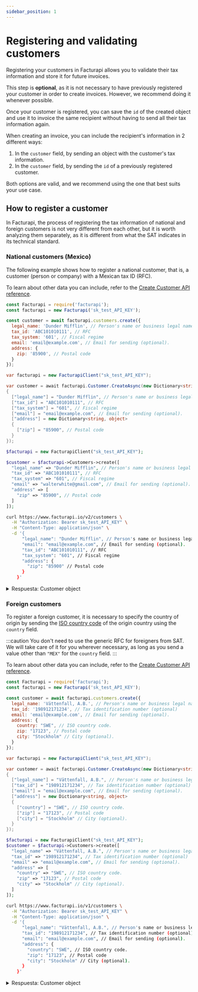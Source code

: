 ```yaml
---
sidebar_position: 1
---
```



# Registering and validating customers

Registering your customers in Facturapi allows you to validate their tax information
and store it for future invoices.

This step is **optional**, as it is not necessary to have previously registered
your customer in order to create invoices. However, we recommend doing it whenever
possible.

Once your customer is registered, you can save the `id` of the created object and use it to
invoice the same recipient without having to send all their tax information again.

When creating an invoice, you can include the recipient's information in 2 different ways:

1. In the `customer` field, by sending an object with the customer's tax information.
2. In the `customer` field, by sending the `id` of a previously registered customer.

Both options are valid, and we recommend using the one that best suits your
use case.

## How to register a customer

In Facturapi, the process of registering the tax information of national and
foreign customers is not very different from each other, but it is worth analyzing them separately,
as it is different from what the SAT indicates in its technical standard.

### National customers (Mexico)

The following example shows how to register a national customer, that is, a
customer (person or company) with a Mexican tax ID (RFC).

To learn about other data you can include, refer to the
[Create Customer API reference](/api/#operation/createCustomer).

<Tabs groupId="codeExamples">
<TabItem value="js" label="Node.js" default>

```javascript
const Facturapi = require('facturapi');
const facturapi = new Facturapi('sk_test_API_KEY');

const customer = await facturapi.customers.create({
  legal_name: 'Dunder Mifflin', // Person's name or business legal name
  tax_id: 'ABC101010111', // RFC
  tax_system: '601', // Fiscal regime
  email: 'email@example.com', // Email for sending (optional).
  address: {
    zip: '85900', // Postal code
  }
});
```

</TabItem>
<TabItem value="cs" label="C#">

```csharp
var facturapi = new FacturapiClient("sk_test_API_KEY");

var customer = await facturapi.Customer.CreateAsync(new Dictionary<string, object>
{
  ["legal_name"] = "Dunder Mifflin", // Person's name or business legal name
  ["tax_id"] = "ABC101010111", // RFC
  ["tax_system"] = "601", // Fiscal regime
  ["email"] = "email@example.com", // Email for sending (optional).
  ["address"] = new Dictionary<string, object>
  {
    ["zip"] = "85900", // Postal code
  }
});
```

</TabItem>
<TabItem value="php" label="PHP">

```php
$facturapi = new FacturapiClient("sk_test_API_KEY");

$customer = $facturapi->Customers->create([
  "legal_name" => "Dunder Mifflin", // Person's name or business legal name
  "tax_id" => "ABC101010111", // RFC
  "tax_system" => "601", // Fiscal regime
  "email" => "walterwhite@gmail.com", // Email for sending (optional).
  "address" => [
    "zip" => "85900", // Postal code
  ]
]);
```

</TabItem>
<TabItem value="curl" label="cURL">

```bash
curl https://www.facturapi.io/v2/customers \
  -H "Authorization: Bearer sk_test_API_KEY" \
  -H "Content-Type: application/json" \
  -d '{
      "legal_name": "Dunder Mifflin", // Person's name or business legal name
      "email": "email@example.com", // Email for sending (optional).
      "tax_id": "ABC101010111", // RFC
      "tax_system": "601", // Fiscal regime
      "address": {
        "zip": "85900" // Postal code
      }
    }'
```

</TabItem>
</Tabs>

<details>
<summary>Respuesta: Customer object</summary>

```json
{
  "id": "590ce6c56d04f840aa8438af",
  "created_at": "2017-05-05T20:55:33.468Z",
  "organization": "622a33e6f0175a00e01a8e80",
  "livemode": false,
  "legal_name": "Dunder Mifflin",
  "tax_id": "ABC101010111",
  "tax_system": "601",
  "email": "email@example.com",
  "phone": 6474010101,
  "address": {
    "street": null,
    "exterior": null,
    "interior": null,
    "neighborhood": null,
    "city": "Huatabampo",
    "municipality": "Huatabampo",
    "zip": 86500,
    "state": "Sonora",
    "country": "MEX"
  }
}
```

</details>

### Foreign customers

To register a foreign customer, it is necessary to specify the country of
origin by sending the [ISO country code](https://en.wikipedia.org/wiki/ISO_3166-1_alpha-3)
of the origin country using the `country` field.

:::caution
You don't need to use the generic RFC for foreigners from SAT. We will
take care of it for you wherever necessary, as long as you send a value
other than `"MEX"` for the `country` field.
:::

To learn about other data you can include, refer to the
[Create Customer API reference](/api/#operation/createCustomer).

<Tabs groupId="codeExamples">
<TabItem value="js" label="Node.js" default>

```javascript
const Facturapi = require('facturapi');
const facturapi = new Facturapi('sk_test_API_KEY');

const customer = await facturapi.customers.create({
  legal_name: 'Vättenfall, A.B.', // Person's name or business legal name
  tax_id: '198912171234', // Tax identification number (optional)
  email: 'email@example.com', // Email for sending (optional).
  address: {
    country: "SWE", // ISO country code.
    zip: "17123", // Postal code
    city: "Stockholm" // City (optional).
  }
});
```

</TabItem>
<TabItem value="cs" label="C#">

```csharp
var facturapi = new FacturapiClient("sk_test_API_KEY");

var customer = await facturapi.Customer.CreateAsync(new Dictionary<string, object>
{
  ["legal_name"] = "Vättenfall, A.B.", // Person's name or business legal name
  ["tax_id"] = "198912171234", // Tax identification number (optional)
  ["email"] = "email@example.com", // Email for sending (optional).
  ["address"] = new Dictionary<string, object>
  {
    ["country"] = "SWE", // ISO country code.
    ["zip"] = "17123", // Postal code
    ["city"] = "Stockholm" // City (optional).
  }
});
```

</TabItem>
<TabItem value="php" label="PHP">

```php
$facturapi = new FacturapiClient("sk_test_API_KEY");
$customer = $facturapi->Customers->create([
  "legal_name" => "Vättenfall, A.B.", // Person's name or business legal name
  "tax_id" => "198912171234", // Tax identification number (optional)
  "email" => "email@example.com", // Email for sending (optional).
  "address" => [
    "country" => "SWE", // ISO country code.
    "zip" => "17123", // Postal code
    "city" => "Stockholm" // City (optional).
  ]
]);
```

</TabItem>
<TabItem value="curl" label="cURL">

```bash
curl https://www.facturapi.io/v1/customers \
  -H "Authorization: Bearer sk_test_API_KEY" \
  -H "Content-Type: application/json" \
  -d '{
      "legal_name": "Vättenfall, A.B.", // Person's name or business legal name
      "tax_id": "198912171234", // Tax identification number (optional)
      "email": "email@example.com", // Email for sending (optional).
      "address": {
        "country": "SWE", // ISO country code.
        "zip": "17123", // Postal code
        "city": "Stockholm" // City (optional).
      }
    }'
```

</TabItem>
</Tabs>

<details>
<summary>Respuesta: Customer object</summary>

```json
{
  "id": "62714bc2d1bfa410df1d98eb",
  "created_at": "2022-05-03T15:35:30.034Z",
  "organization": "622a33e6f0175a00e01a8e80",
  "livemode": false,
  "legal_name": "Vättenfall, A.B.",
  "tax_id": "198912171234",
  "email": "email@example.com",
  "address": {
    "country": "SWE",
    "zip": "17123",
    "city": "Stockholm"
  },
}
```

</details>
